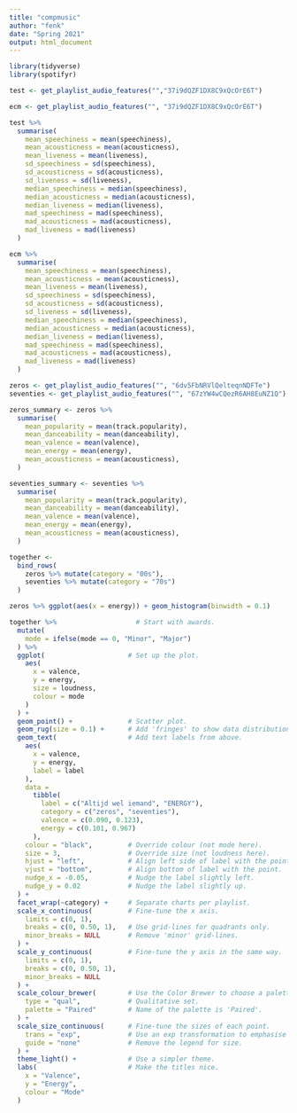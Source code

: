 ```yaml
---
title: "compmusic"
author: "fenk"
date: "Spring 2021"
output: html_document
---
```

```r
library(tidyverse)
library(spotifyr)
```

```r
test <- get_playlist_audio_features("","37i9dQZF1DX8C9xQcOrE6T")
```
```r
ecm <- get_playlist_audio_features("", "37i9dQZF1DX8C9xQcOrE6T")
```

```r
test %>%
  summarise(
    mean_speechiness = mean(speechiness),
    mean_acousticness = mean(acousticness),
    mean_liveness = mean(liveness),
    sd_speechiness = sd(speechiness),
    sd_acousticness = sd(acousticness),
    sd_liveness = sd(liveness),
    median_speechiness = median(speechiness),
    median_acousticness = median(acousticness),
    median_liveness = median(liveness),
    mad_speechiness = mad(speechiness),
    mad_acousticness = mad(acousticness),
    mad_liveness = mad(liveness)
  )
```
```r
ecm %>%
  summarise(
    mean_speechiness = mean(speechiness),
    mean_acousticness = mean(acousticness),
    mean_liveness = mean(liveness),
    sd_speechiness = sd(speechiness),
    sd_acousticness = sd(acousticness),
    sd_liveness = sd(liveness),
    median_speechiness = median(speechiness),
    median_acousticness = median(acousticness),
    median_liveness = median(liveness),
    mad_speechiness = mad(speechiness),
    mad_acousticness = mad(acousticness),
    mad_liveness = mad(liveness)
  )
```

```r
zeros <- get_playlist_audio_features("", "6dv5FbNRVlQelteqnNDFTe")
seventies <- get_playlist_audio_features("", "67zYW4wCQezR6AH8EuNZ1Q")
```

```r
zeros_summary <- zeros %>%
  summarise(
    mean_popularity = mean(track.popularity),
    mean_danceability = mean(danceability),
    mean_valence = mean(valence),
    mean_energy = mean(energy),
    mean_acousticness = mean(acousticness),
  )
```

```r
seventies_summary <- seventies %>%
  summarise(
    mean_popularity = mean(track.popularity),
    mean_danceability = mean(danceability),
    mean_valence = mean(valence),
    mean_energy = mean(energy),
    mean_acousticness = mean(acousticness),
  )
```

```r
together <-
  bind_rows(
    zeros %>% mutate(category = "00s"),
    seventies %>% mutate(category = "70s")
  )
```

```r
zeros %>% ggplot(aes(x = energy)) + geom_histogram(binwidth = 0.1)
```
```r
together %>%                    # Start with awards.
  mutate(
    mode = ifelse(mode == 0, "Minor", "Major")
  ) %>%
  ggplot(                     # Set up the plot.
    aes(
      x = valence,
      y = energy,
      size = loudness,
      colour = mode
    )
  ) +
  geom_point() +              # Scatter plot.
  geom_rug(size = 0.1) +      # Add 'fringes' to show data distribution.
  geom_text(                  # Add text labels from above.
    aes(
      x = valence,
      y = energy,
      label = label
    ),
    data = 
      tibble(
        label = c("Altijd wel iemand", "ENERGY"),
        category = c("zeros", "seventies"),
        valence = c(0.090, 0.123),
        energy = c(0.101, 0.967)
      ),
    colour = "black",         # Override colour (not mode here).
    size = 3,                 # Override size (not loudness here).
    hjust = "left",           # Align left side of label with the point.
    vjust = "bottom",         # Align bottom of label with the point.
    nudge_x = -0.05,          # Nudge the label slightly left.
    nudge_y = 0.02            # Nudge the label slightly up.
  ) +
  facet_wrap(~category) +     # Separate charts per playlist.
  scale_x_continuous(         # Fine-tune the x axis.
    limits = c(0, 1),
    breaks = c(0, 0.50, 1),   # Use grid-lines for quadrants only.
    minor_breaks = NULL       # Remove 'minor' grid-lines.
  ) +
  scale_y_continuous(         # Fine-tune the y axis in the same way.
    limits = c(0, 1),
    breaks = c(0, 0.50, 1),
    minor_breaks = NULL
  ) +
  scale_colour_brewer(        # Use the Color Brewer to choose a palette.
    type = "qual",            # Qualitative set.
    palette = "Paired"        # Name of the palette is 'Paired'.
  ) +
  scale_size_continuous(      # Fine-tune the sizes of each point.
    trans = "exp",            # Use an exp transformation to emphasise loud.
    guide = "none"            # Remove the legend for size.
  ) +
  theme_light() +             # Use a simpler theme.
  labs(                       # Make the titles nice.
    x = "Valence",
    y = "Energy",
    colour = "Mode"
  )
```


